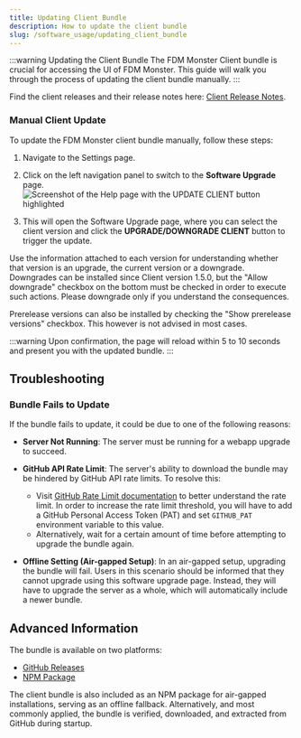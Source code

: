 ```yaml
---
title: Updating Client Bundle
description: How to update the client bundle
slug: /software_usage/updating_client_bundle
---
```


:::warning Updating the Client Bundle
The FDM Monster Client bundle is crucial for accessing the UI of FDM Monster. This guide will walk you through the
process of updating the client bundle manually.
:::

Find the client releases and their release notes
here: [Client Release Notes](https://github.com/fdm-monster/fdm-monster-client/releases).

### Manual Client Update

To update the FDM Monster client bundle manually, follow these steps:

1) Navigate to the Settings page.
1) Click on the left navigation panel to switch to the **Software Upgrade** page.
   ![Screenshot of the Help page with the UPDATE CLIENT button highlighted](../images/2-software-upgrade-page.png)

1) This will open the Software Upgrade page, where you can select the client version and click the **UPGRADE/DOWNGRADE
   CLIENT**
   button to trigger the update.

Use the information attached to each version for understanding whether that version is an upgrade, the current version
or a downgrade.
Downgrades can be installed since Client version 1.5.0, but the "Allow downgrade" checkbox on the bottom must be checked
in order to execute such actions.
Please downgrade only if you understand the consequences.

Prerelease versions can also be installed by checking the "Show prerelease versions" checkbox. This however is not
advised in most cases.

:::warning
Upon confirmation, the page will reload within 5 to 10 seconds and present you with the updated bundle.
:::

## Troubleshooting

### Bundle Fails to Update

If the bundle fails to update, it could be due to one of the following reasons:

- **Server Not Running**: The server must be running for a webapp upgrade to succeed.
- **GitHub API Rate Limit**: The server's ability to download the bundle may be hindered by GitHub API rate limits. To
  resolve this:
  - Visit [GitHub Rate Limit documentation](https://docs.github.com/en/rest/using-the-rest-api/rate-limits-for-the-rest-api?apiVersion=2022-11-28)
  to better understand the rate limit. In order to increase the rate limit threshold, you will have to add a GitHub
  Personal Access Token (PAT) and set `GITHUB_PAT` environment variable to this value.
  - Alternatively, wait for a certain amount of time before attempting to upgrade the bundle again.

- **Offline Setting (Air-gapped Setup)**: In an air-gapped setup, upgrading the bundle will fail. Users in this scenario
  should be informed that they cannot upgrade using this software upgrade page. Instead, they will have to upgrade the
  server as a whole,
  which will automatically include a newer bundle.

## Advanced Information

The bundle is available on two platforms:

- [GitHub Releases](https://github.com/fdm-monster/fdm-monster-client/releases)
- [NPM Package](https://www.npmjs.com/package/@fdm-monster/client)

The client bundle is also included as an NPM package for air-gapped installations, serving as an offline fallback.
Alternatively, and most commonly applied, the bundle is verified, downloaded, and extracted from GitHub during startup.
